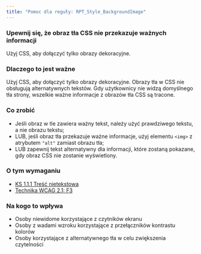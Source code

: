 ```yaml
---
title: "Pomoc dla reguły: RPT_Style_BackgroundImage"
---
```


<div className="toolHelp">
<Row>
<Column colLg={16} colMd={8} colSm={4} className="toolHead">

### Upewnij się, że obraz tła CSS nie przekazuje ważnych informacji

<div id="locLevel"></div>

Użyj CSS, aby dołączyć tylko obrazy dekoracyjne.

</Column>
</Row>
<Row>
<Column colLg={11} colMd={5} colSm={4} className="toolMain">

### Dlaczego to jest ważne

Użyj CSS, aby dołączyć tylko obrazy dekoracyjne. Obrazy tła w CSS nie obsługują alternatywnych tekstów. Gdy użytkownicy nie widzą domyślnego tła strony, wszelkie ważne informacje z obrazów tła CSS są tracone.

<div id="locSnippet"></div>

### Co zrobić

* Jeśli obraz w tle zawiera ważny tekst, należy użyć prawdziwego tekstu, a nie obrazu tekstu;
* LUB, jeśli obraz tła przekazuje ważne informacje, użyj elementu `<img>` z atrybutem `"alt"` zamiast obrazu tła;
* LUB zapewnij tekst alternatywny dla informacji, które zostaną pokazane, gdy obraz CSS nie zostanie wyświetlony.

</Column>
<Column colLg={5} colMd={3} colSm={4} className="toolLeft">

### O tym wymaganiu

* [KS 1.1.1 Treść nietekstowa](https://wcag.lepszyweb.pl/#non-text-content)
* [Technika WCAG 2.1: F3](https://www.w3.org/WAI/WCAG21/Techniques/failures/F3)

### Na kogo to wpływa

* Osoby niewidome korzystające z czytników ekranu
* Osoby z wadami wzroku korzystające z przełączników kontrastu kolorów
* Osoby korzystające z alternatywnego tła w celu zwiększenia czytelności

</Column>
</Row>
</div>

